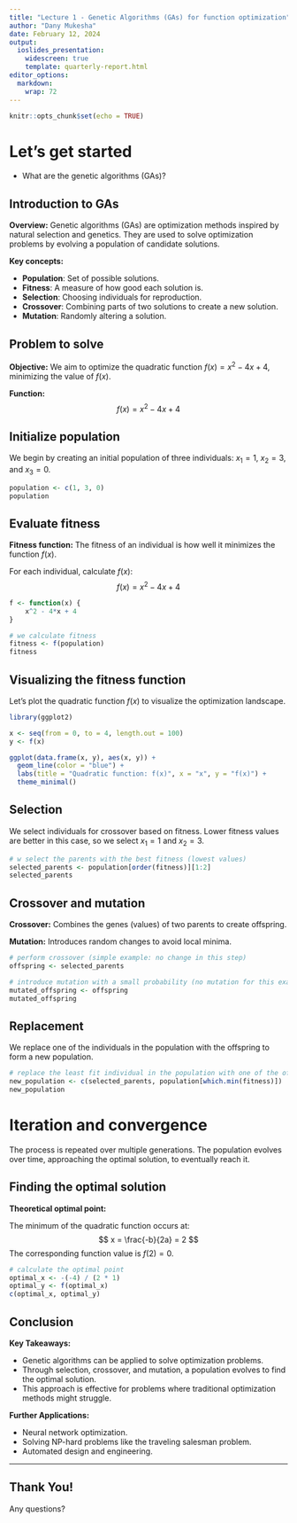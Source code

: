 ---
title: "Lecture 1 - Genetic Algorithms (GAs) for function optimization"
author: "Dany Mukesha"
date: February 12, 2024
output: 
  ioslides_presentation:
    widescreen: true
    template: quarterly-report.html
editor_options: 
  markdown: 
    wrap: 72
---

```{r setup, include=FALSE}
knitr::opts_chunk$set(echo = TRUE)
```

# Let's get started

-   What are the genetic algorithms (GAs)?

## Introduction to GAs

**Overview:** Genetic algorithms (GAs) are optimization methods inspired
by natural selection and genetics. They are used to solve optimization
problems by evolving a population of candidate solutions.

**Key concepts:**

-   **Population**: Set of possible solutions.
-   **Fitness**: A measure of how good each solution is.
-   **Selection**: Choosing individuals for reproduction.
-   **Crossover**: Combining parts of two solutions to create a new
    solution.
-   **Mutation**: Randomly altering a solution.

## Problem to solve

**Objective:** We aim to optimize the quadratic function
$f(x) = x^2 - 4x + 4$, minimizing the value of $f(x)$.

**Function:** $$
f(x) = x^2 - 4x + 4
$$

## Initialize population

We begin by creating an initial population of three individuals:
$x_1 = 1$, $x_2 = 3$, and $x_3 = 0$.

```{r initialization}
population <- c(1, 3, 0)
population
```

## Evaluate fitness

**Fitness function:** The fitness of an individual is how well it
minimizes the function $f(x)$.

For each individual, calculate $f(x)$: $$
f(x) = x^2 - 4x + 4
$$

```{r define_function}
f <- function(x) {
    x^2 - 4*x + 4
}

# we calculate fitness
fitness <- f(population)
fitness
```

## Visualizing the **fitness function**

Let's plot the quadratic function $f(x)$ to visualize the optimization
landscape.

```{r visualization, echo=FALSE}
library(ggplot2)

x <- seq(from = 0, to = 4, length.out = 100)
y <- f(x)

ggplot(data.frame(x, y), aes(x, y)) +
  geom_line(color = "blue") +
  labs(title = "Quadratic function: f(x)", x = "x", y = "f(x)") +
  theme_minimal()
```

## Selection

We select individuals for crossover based on fitness. Lower fitness
values are better in this case, so we select $x_1 = 1$ and $x_2 = 3$.

```{r selection}
# w select the parents with the best fitness (lowest values)
selected_parents <- population[order(fitness)][1:2]
selected_parents
```

## Crossover and mutation

**Crossover:** Combines the genes (values) of two parents to create
offspring.

**Mutation:** Introduces random changes to avoid local minima.

```{r}
# perform crossover (simple example: no change in this step)
offspring <- selected_parents

# introduce mutation with a small probability (no mutation for this example)
mutated_offspring <- offspring
mutated_offspring
```

## Replacement

We replace one of the individuals in the population with the offspring
to form a new population.

```{r}
# replace the least fit individual in the population with one of the offspring
new_population <- c(selected_parents, population[which.min(fitness)])
new_population
```

# Iteration and convergence

The process is repeated over multiple generations. The population
evolves over time, approaching the optimal solution, to eventually reach
it.

## Finding the optimal solution

**Theoretical optimal point:**

The minimum of the quadratic function occurs at: $$
x = \frac{-b}{2a} = 2
$$ The corresponding function value is $f(2) = 0$.

```{r}
# calculate the optimal point
optimal_x <- -(-4) / (2 * 1)
optimal_y <- f(optimal_x)
c(optimal_x, optimal_y)
```

## Conclusion

**Key Takeaways:**

-   Genetic algorithms can be applied to solve optimization problems.
-   Through selection, crossover, and mutation, a population evolves to
    find the optimal solution.
-   This approach is effective for problems where traditional
    optimization methods might struggle.

**Further Applications:**

-   Neural network optimization.
-   Solving NP-hard problems like the traveling salesman problem.
-   Automated design and engineering.

------------------------------------------------------------------------

## Thank You!

Any questions?
